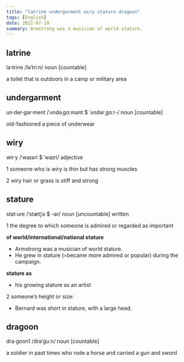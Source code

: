 ```yaml
---
title: "latrine undergarment wiry stature dragoon"
tags: [English]
date: 2022-07-19
summary: Armstrong was a musician of world stature.
---
```


## latrine

la·trine /ləˈtriːn/ noun [countable]

a toilet that is outdoors in a camp or military area

## undergarment

un·der·gar·ment /ˈʌndəˌɡɑːmənt $ ˈʌndərˌɡɑːr-/ noun [countable]

old-fashioned a piece of underwear

## wiry

wir·y /ˈwaɪəri $ ˈwaɪri/ adjective

1 someone who is wiry is thin but has strong muscles

2 wiry hair or grass is stiff and strong

## stature

stat·ure /ˈstætʃə $ -ər/ noun [uncountable] written

1 the degree to which someone is admired or regarded as important

**of world/international/national stature**

- Armstrong was a musician of world stature.
- He grew in stature (=became more admired or popular) during the campaign.

**stature as**

- his growing stature as an artist

2 someone’s height or size:

- Bernard was short in stature, with a large head.

## dragoon

dra·goon1 /drəˈɡuːn/ noun [countable]

a soldier in past times who rode a horse and carried a gun and sword